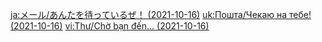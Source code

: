 {{Mail
|title   = Waitin' for ya!
|sender  = Xinyan
|date    = 2021-10-16
|text    = Each year, I always write a new song a week before my birthday to record my growth. This year's song is already done and I'm pretty happy with it. I hope you'll be happy with it, too. I trust your taste in music, so do share your thoughts with me!

As a matter of fact, I recently carved a miniature {{w|Guqin}} from [[Cuihua Wood]]. I originally wanted to make it into an ornament, but the wooden finish is so smooth and the sound it makes ain't bad. Looks like I've really underestimated the malleability of Cuihua Wood!

Good things are often made better when shared with good friends! Oh right, I got you some wood materials. In addition to making instruments that rock, it can also be used to make ornaments and furniture... If you don't know how to work the wood, that's okay. You can tell me your ideas, and we can work on it together!
|items   = Rockin' Riffin' Chicken!*1,Cuihua Wood*10
|type    = Birthday
|character = Xinyan
}}

[[ja:メール/あんたを待っているぜ！ (2021-10-16)]]
[[uk:Пошта/Чекаю на тебе! (2021-10-16)]]
[[vi:Thư/Chờ bạn đến... (2021-10-16)]]